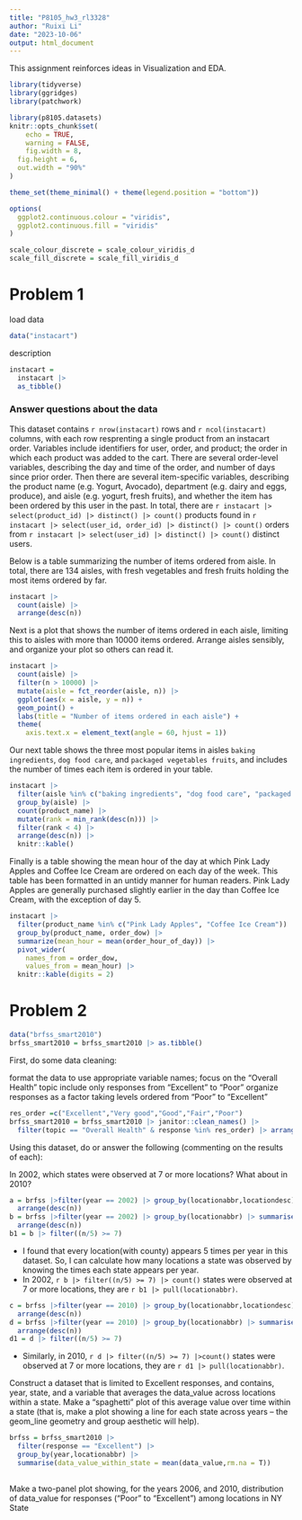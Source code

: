 ```yaml
---
title: "P8105_hw3_rl3328"
author: "Ruixi Li"
date: "2023-10-06"
output: html_document
---
```


This assignment reinforces ideas in Visualization and EDA.


```r
library(tidyverse)
library(ggridges)
library(patchwork)

library(p8105.datasets)
knitr::opts_chunk$set(
	echo = TRUE,
	warning = FALSE,
	fig.width = 8, 
  fig.height = 6,
  out.width = "90%"
)

theme_set(theme_minimal() + theme(legend.position = "bottom"))

options(
  ggplot2.continuous.colour = "viridis",
  ggplot2.continuous.fill = "viridis"
)

scale_colour_discrete = scale_colour_viridis_d
scale_fill_discrete = scale_fill_viridis_d
```



# Problem 1

load data
```r
data("instacart")
```

description
```r
instacart = 
  instacart |> 
  as_tibble()
```

### Answer questions about the data

This dataset contains `r nrow(instacart)` rows and `r ncol(instacart)` columns, with each row resprenting a single product from an instacart order. Variables include identifiers for user, order, and product; the order in which each product was added to the cart. There are several order-level variables, describing the day and time of the order, and number of days since prior order. Then there are several item-specific variables, describing the product name (e.g. Yogurt, Avocado), department (e.g. dairy and eggs, produce), and aisle (e.g. yogurt, fresh fruits), and whether the item has been ordered by this user in the past. In total, there are `r instacart |> select(product_id) |> distinct() |> count()` products found in `r instacart |> select(user_id, order_id) |> distinct() |> count()` orders from `r instacart |> select(user_id) |> distinct() |> count()` distinct users.

Below is a table summarizing the number of items ordered from aisle. In total, there are 134 aisles, with fresh vegetables and fresh fruits holding the most items ordered by far.

```r
instacart |> 
  count(aisle) |> 
  arrange(desc(n))
```

Next is a plot that shows the number of items ordered in each aisle, limiting this to aisles with more than 10000 items ordered. Arrange aisles sensibly, and organize your plot so others can read it.


```r
instacart |> 
  count(aisle) |> 
  filter(n > 10000) |> 
  mutate(aisle = fct_reorder(aisle, n)) |> 
  ggplot(aes(x = aisle, y = n)) + 
  geom_point() + 
  labs(title = "Number of items ordered in each aisle") +
  theme(
    axis.text.x = element_text(angle = 60, hjust = 1))

```

Our next table shows the three most popular items in aisles `baking ingredients`, `dog food care`, and `packaged vegetables fruits`, and includes the number of times each item is ordered in your table.

```r
instacart |> 
  filter(aisle %in% c("baking ingredients", "dog food care", "packaged vegetables fruits")) |>
  group_by(aisle) |> 
  count(product_name) |> 
  mutate(rank = min_rank(desc(n))) |> 
  filter(rank < 4) |> 
  arrange(desc(n)) |>
  knitr::kable()
```

Finally is a table showing the mean hour of the day at which Pink Lady Apples and Coffee Ice Cream are ordered on each day of the week. This table has been formatted in an untidy manner for human readers. Pink Lady Apples are generally purchased slightly earlier in the day than Coffee Ice Cream, with the exception of day 5.

```r
instacart |>
  filter(product_name %in% c("Pink Lady Apples", "Coffee Ice Cream")) |>
  group_by(product_name, order_dow) |>
  summarize(mean_hour = mean(order_hour_of_day)) |>
  pivot_wider(
    names_from = order_dow, 
    values_from = mean_hour) |>
  knitr::kable(digits = 2)
```




# Problem 2

```r
data("brfss_smart2010") 
brfss_smart2010 = brfss_smart2010 |> as.tibble()
```

First, do some data cleaning:

format the data to use appropriate variable names;
focus on the “Overall Health” topic
include only responses from “Excellent” to “Poor”
organize responses as a factor taking levels ordered from “Poor” to “Excellent”

```r
res_order =c("Excellent","Very good","Good","Fair","Poor")
brfss_smart2010 = brfss_smart2010 |> janitor::clean_names() |> 
  filter(topic == "Overall Health" & response %in% res_order) |> arrange(factor(response, levels = res_order))

```


Using this dataset, do or answer the following (commenting on the results of each):

In 2002, which states were observed at 7 or more locations? What about in 2010?


```r
a = brfss |>filter(year == 2002) |> group_by(locationabbr,locationdesc) |> summarise(n=n()) |>
  arrange(desc(n))
b = brfss |>filter(year == 2002) |> group_by(locationabbr) |> summarise(n=n()) |>
  arrange(desc(n))
b1 = b |> filter((n/5) >= 7) 
```

* I found that every location(with county) appears 5 times per year in this dataset. So, I can calculate how many locations a state was observed by knowing the times each state appears per year.
* In 2002, `r b |> filter((n/5) >= 7) |> count()` states were observed at 7 or more locations, they are `r b1 |> pull(locationabbr)`.

```r
c = brfss |>filter(year == 2010) |> group_by(locationabbr,locationdesc) |> summarise(n=n()) |>
  arrange(desc(n))
d = brfss |>filter(year == 2010) |> group_by(locationabbr) |> summarise(n=n()) |>
  arrange(desc(n))
d1 = d |> filter((n/5) >= 7)
```

* Similarly, in 2010, `r d |> filter((n/5) >= 7) |>count()` states were observed at 7 or more locations, they are `r d1 |> pull(locationabbr)`.

Construct a dataset that is limited to Excellent responses, and contains, year, state, and a variable that averages the data_value across locations within a state. Make a “spaghetti” plot of this average value over time within a state (that is, make a plot showing a line for each state across years – the geom_line geometry and group aesthetic will help).

```r
brfss = brfss_smart2010 |> 
  filter(response == "Excellent") |>
  group_by(year,locationabbr) |>
  summarise(data_value_within_state = mean(data_value,rm.na = T))
  
```


Make a two-panel plot showing, for the years 2006, and 2010, distribution of data_value for responses (“Poor” to “Excellent”) among locations in NY State

